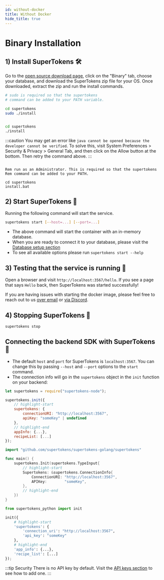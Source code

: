 ```yaml
---
id: without-docker
title: Without Docker
hide_title: true
---
```


<!-- COPY DOCS -->
<!-- ./community/supertokens-core/self-hosted/without-docker.mdx -->


# Binary Installation

## 1) Install SuperTokens 🛠️
Go to the [open source download page](https://supertokens.io/use-oss), click on the "Binary" tab, choose your database, and download the SuperTokens zip file for your OS. Once downloaded, extract the zip and run the install commands.

<OSTabs>
<TabItem value="linux">

```bash
# sudo is required so that the supertokens 
# command can be added to your PATH variable.

cd supertokens
sudo ./install
```
</TabItem>

<TabItem value="mac">

```bash

cd supertokens
./install

```
:::caution
You may get an error like `java cannot be opened because the developer cannot be verified`. To solve this, visit System Preferences > Security & Privacy > General Tab, and then click on the Allow button at the bottom. Then retry the command above.
:::

</TabItem>

<TabItem value="windows">

```batch

Rem run as an Administrator. This is required so that the supertokens 
Rem command can be added to your PATH.

cd supertokens
install.bat

```
</TabItem>
</OSTabs>


## 2) Start SuperTokens 🚀
Running the following command will start the service.
```bash
supertokens start [--host=...] [--port=...]
```
- The above command will start the container with an in-memory database.
- When you are ready to connect it to your database, please visit the [Database setup section](../database-setup/mysql)
- To see all available options please run `supertokens start --help`


## 3) Testing that the service is running 🤞
Open a browser and visit `http://localhost:3567/hello`. If you see a page that says `Hello` back, then SuperTokens was started successfully!

If you are having issues with starting the docker image, please feel free to reach out to us [over email](mailto:founders@supertokens.io) or [via Discord](https://supertokens.io/discord).


## 4) Stopping SuperTokens 🛑
```bash
supertokens stop
```

## Connecting the backend SDK with SuperTokens 🔌
- The default `host` and `port` for SuperTokens is `localhost:3567`. You can change this by passing `--host` and `--port` options to the `start` command. 
- The connection info will go in the `supertokens` object in the `init` function on your backend:


<BackendSDKTabs>
<TabItem value="nodejs">

```jsx
let supertokens = require("supertokens-node");

supertokens.init({
    // highlight-start
    supertokens: {
        connectionURI: "http://localhost:3567",
        apiKey: "someKey" | undefined
    },
    // highlight-end
    appInfo: {...},
    recipeList: [...]
});

```

</TabItem>
<TabItem value="go">

```go
import "github.com/supertokens/supertokens-golang/supertokens"

func main() {
	supertokens.Init(supertokens.TypeInput{
        // highlight-start
		Supertokens: &supertokens.ConnectionInfo{
			ConnectionURI: "http://localhost:3567",
			APIKey:        "someKey",
		},
        // highlight-end
	})
}

```

</TabItem>
<TabItem value="python">

```python
from supertokens_python import init

init({
    # highlight-start
    'supertokens': {
        'connection_uri': "http://localhost:3567",
        'api_key': "someKey"
    },
    # highlight-end
    'app_info': {...},
    'recipe_list': [...]
});
```

</TabItem>
</BackendSDKTabs>

:::tip Security
There is no API key by default. Visit the [API keys section](../../common-customizations/core/api-keys) to see how to add one.
:::

